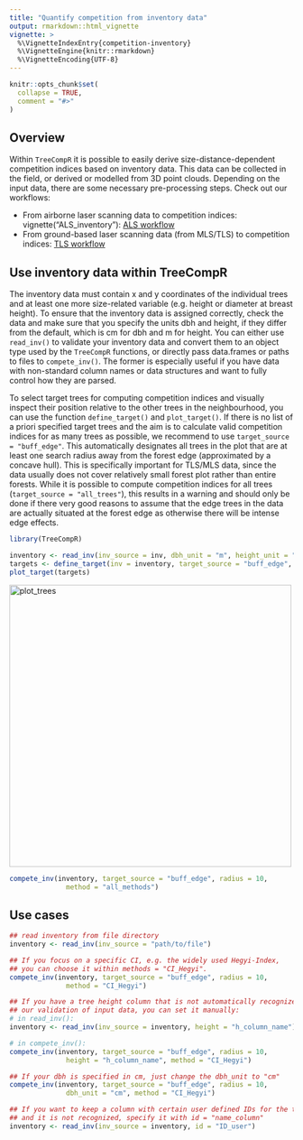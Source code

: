 ```yaml
---
title: "Quantify competition from inventory data"
output: rmarkdown::html_vignette
vignette: >
  %\VignetteIndexEntry{competition-inventory}
  %\VignetteEngine{knitr::rmarkdown}
  %\VignetteEncoding{UTF-8}
---
```


```r
knitr::opts_chunk$set(
  collapse = TRUE,
  comment = "#>"
)
```
## Overview 

Within `TreeCompR` it is possible to easily derive size-distance-dependent competition indices based on inventory data. This data can be collected in the field, or derived or modelled from 3D point clouds. Depending on the input data, there are some necessary pre-processing steps. Check out our workflows: <!-- Yo, Digga -->

* From airborne laser scanning data to competition indices: vignette("ALS_inventory"): [ALS workflow](https://juliarieder.github.io/TreeCompR/articles/ALS_inventory.html) 
* From ground-based laser scanning data (from MLS/TLS) to competition indices: [TLS workflow](https://juliarieder.github.io/TreeCompR/articles/TLS_inventory.html) 


## Use inventory data within TreeCompR

The inventory data must contain x and y coordinates of the individual trees and at least one more size-related variable (e.g. height or diameter at breast height). To ensure that the inventory data is assigned correctly, check the data and make sure that you specify the units dbh and height, if they differ from the default, which is cm for dbh and m for height. You can either use `read_inv()` to validate your inventory data and convert them to an object type used by the `TreeCompR` functions, or directly pass data.frames or paths to files to `compete_inv()`. The former is especially useful if you have data with non-standard column names or data structures and want to fully control how they are parsed.

To select target trees for computing competition indices and visually inspect their position relative to the other trees in the neighbourhood, you can use the function `define_target()` and `plot_target()`. If there is no list of a priori specified target trees and the aim is to calculate valid competition indices for as many trees as possible, we recommend to use `target_source = "buff_edge"`. This automatically designates all trees in the plot that are at least one search radius away from the forest edge (approximated by a concave hull). This is specifically important for TLS/MLS data, since the data usually does not cover relatively small forest plot rather than entire forests. While it is possible to compute competition indices for all trees (`target_source = "all_trees"`), this results in a warning and should only be done if there very good reasons to assume that the edge trees in the data are actually situated at the forest edge as otherwise there will be intense edge effects. 

```r
library(TreeCompR)
```
```r
inventory <- read_inv(inv_source = inv, dbh_unit = "m", height_unit = "m")
targets <- define_target(inv = inventory, target_source = "buff_edge", radius = 10)
plot_target(targets)
```
<img src="../man/figures/README-example3-1.png" alt="plot_trees" width="500">

```r
compete_inv(inventory, target_source = "buff_edge", radius = 10, 
              method = "all_methods")
```
## Use cases


```r
## read inventory from file directory
inventory <- read_inv(inv_source = "path/to/file")

## If you focus on a specific CI, e.g. the widely used Hegyi-Index, 
## you can choose it within methods = "CI_Hegyi".
compete_inv(inventory, target_source = "buff_edge", radius = 10, 
              method = "CI_Hegyi")

## If you have a tree height column that is not automatically recognized within 
## our validation of input data, you can set it manually:
# in read_inv():
inventory <- read_inv(inv_source = inventory, height = "h_column_name")

# in compete_inv():
compete_inv(inventory, target_source = "buff_edge", radius = 10, 
              height = "h_column_name", method = "CI_Hegyi")

## If your dbh is specified in cm, just change the dbh_unit to "cm"
compete_inv(inventory, target_source = "buff_edge", radius = 10, 
              dbh_unit = "cm", method = "CI_Hegyi")

## If you want to keep a column with certain user defined IDs for the trees, 
## and it is not recognized, specify it with id = "name_column"
inventory <- read_inv(inv_source = inventory, id = "ID_user")
```
